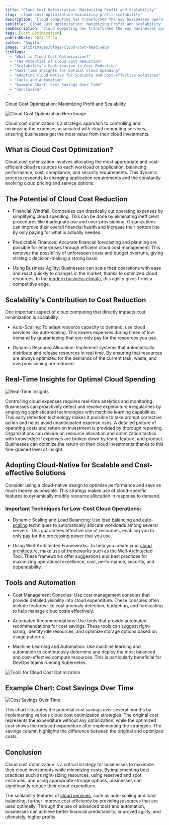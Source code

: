 ```yaml
---
title: "Cloud Cost Optimization: Maximizing Profit and Scalability"
slug: 'cloud-cost-optimization-maximizing-profit-scalability'
description: 'Cloud computing has transformed the way businesses operate, offering unparalleled scalability, flexibility, and accessibility. However, the dynamic nature of cloud services can also lead to unpredictable and escalating costs if not managed properly.'
seoTitle: 'Cloud Cost Optimization: Maximizing Profit and Scalability'
seoDescription: 'Cloud computing has transformed the way businesses operate, offering unparalleled scalability, flexibility, and accessibility.'
tags: [Cost Optimization]
publishDate: 2024-12-24
author: 'Angita'
image: '$lib/images/blogs/Cloud-cost-head.webp'
linkTags:
  - "What is Cloud Cost Optimization?"
  - "The Potential of Cloud Cost Reduction"
  - "Scalability's Contribution to Cost Reduction"
  - "Real-Time Insights for Optimal Cloud Spending"
  - "Adopting Cloud-Native for Scalable and Cost-effective Solutions"
  - "Tools and Automation"
  - "Example Chart: Cost Savings Over Time"
  - "Conclusion"
---
```


Cloud Cost Optimization: Maximizing Profit and Scalability

![Cloud Cost Optimization Hero Image]($lib/images/blogs/Cloud-cost-body.png)

Cloud cost optimization is a strategic approach to controlling and minimizing the expenses associated with cloud computing services, ensuring businesses get the most value from their cloud investments.

## What is Cloud Cost Optimization?

Cloud cost optimization involves allocating the most appropriate and cost-efficient cloud resources to each workload or application, balancing performance, cost, compliance, and security requirements. This dynamic process responds to changing application requirements and the constantly evolving cloud pricing and service options.

## The Potential of Cloud Cost Reduction

* Financial Windfall: Companies can drastically cut operating expenses by simplifying cloud spending. This can be done by eliminating inefficient procedures like inadequate use and over-provisioning. Organizations can improve their overall financial health and increase their bottom line by only paying for what is actually needed.

* Predictable Finances: Accurate financial forecasting and planning are possible for enterprises through efficient cloud cost management. This removes the possibility of unforeseen costs and budget overruns, giving strategic decision-making a strong basis.

* Using Business Agility: Businesses can scale their operations with ease and react quickly to changes in the market, thanks to optimized cloud resources. In the [modern business climate](/blog/cloud-computing-business-model-innovation/), this agility gives firms a competitive edge.

## Scalability's Contribution to Cost Reduction

One important aspect of cloud computing that directly impacts cost minimization is scalability.

* Auto-Scaling: To adapt resource capacity to demand, use cloud services like auto-scaling. This lowers expenses during times of low demand by guaranteeing that you only pay for the resources you use.

* Dynamic Resource Allocation: Implement systems that automatically distribute and release resources in real time. By ensuring that resources are always optimized for the demands of the current task, waste, and overprovisioning are reduced.

## Real-Time Insights for Optimal Cloud Spending

![Real-Time Insights]($lib/images/blogs/Cloud-cost-body.png)

Controlling cloud expenses requires real-time analytics and monitoring. Businesses can proactively detect and resolve expenditure irregularities by employing sophisticated technologies with machine learning capabilities. This early detection technology makes it possible to take prompt corrective action and helps avoid unanticipated expense rises. A detailed picture of operating costs and return on investment is provided by thorough reporting. Organizations can decide on resource allocation and optimization tactics with knowledge if expenses are broken down by team, feature, and product. Businesses can optimize the return on their cloud investments thanks to this fine-grained level of insight.

## Adopting Cloud-Native for Scalable and Cost-effective Solutions

Consider using a cloud-native design to optimize performance and save as much money as possible. This strategy makes use of cloud-specific features to dynamically modify resource allocation in response to demand.

### Important Techniques for Low-Cost Cloud Operations:

* Dynamic Scaling and Load Balancing: Use [load balancing and auto-scaling](/blog/Kubernetes-and-Platform-Engineering/) techniques to automatically allocate workloads among several servers. This guarantees effective use of resources, enabling you to only pay for the processing power that you use.

* Using Well-Architected Frameworks: To help you create your [cloud architecture](/blog/Scaling-Tech-Infrastructure-with-Platform-Engineering/), make use of frameworks such as the Well-Architected Tool. These frameworks offer suggestions and best practices for maximizing operational excellence, cost, performance, security, and dependability.

## Tools and Automation

* Cost Management Consoles: Use cost management consoles that provide detailed visibility into cloud expenditure. These consoles often include features like cost anomaly detection, budgeting, and forecasting to help manage cloud costs effectively.

* Automated Recommendations: Use tools that provide automated recommendations for cost savings. These tools can suggest right-sizing, identify idle resources, and optimize storage options based on usage patterns.

* Machine Learning and Automation: Use machine learning and automation to continuously determine and deploy the most balanced and cost-effective compute resources. This is particularly beneficial for DevOps teams running Kubernetes.

![Tools for Cloud Cost Optimization]($lib/images/blogs/Cloud-cost-body-2.png)

## Example Chart: Cost Savings Over Time

![Cost Savings Over Time]($lib/images/blogs/Cloud-cost-table.png)

This chart illustrates the potential cost savings over several months by implementing various cloud cost optimization strategies. The original cost represents the expenditure without any optimization, while the optimized cost shows the reduced expenditure after implementing the strategies. The savings column highlights the difference between the original and optimized costs.

## Conclusion

Cloud cost optimization is a critical strategy for businesses to maximize their cloud investments while minimizing costs. By implementing best practices such as right-sizing resources, using reserved and spot instances, and using appropriate storage options, businesses can significantly reduce their cloud expenditure.

The scalability features of [cloud services](/blog/top-cloud-trends-to-watch-in-2025), such as auto-scaling and load balancing, further improve cost efficiency by providing resources that are used optimally. Through the use of advanced tools and automation, businesses can achieve better financial predictability, improved agility, and ultimately, higher profits.

